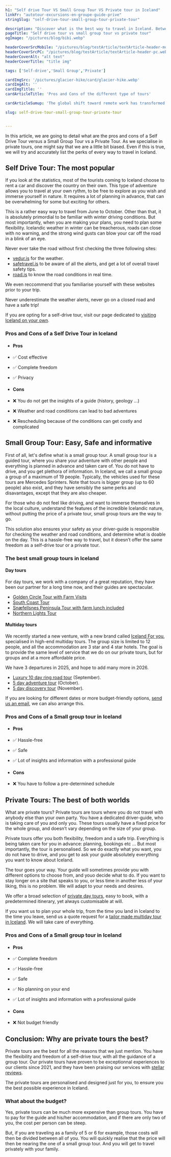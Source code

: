 ```yaml
---
h1: "Self drive Tour VS Small Group Tour VS Private tour in Iceland"
linkFr: "autotour-excursions-en-groupe-guide-prive"
stringSlug: "self-drive-tour-small-group-tour-private-tour"

description: "Discover what is the best way to travel in Iceland. Between Self drive tour, Small group tour and Private Tour"
pageTitle: "Self drive tour vs small group tour vs private tour"
ogImage: "/pictures/blog/bibi.webp"

headerCoverSrcMobile: "/pictures/blog/testArticle/textArticle-header-mobile.webp"
headerCoverSrcPC: "/pictures/blog/testArticle/textArticle-header-pc.webp"
headerCoverAlt: "alt text"
headerCoverTitle: "title img"

tags: ['Self-drive','Small Group','Private']

cardImgSrc: '/pictures/glacier-hike/card/glacier-hike.webp'
cardImgAlt: ''
cardImgTitle: ''
cardArticleTitle: 'Pros and Cons of the different type of tours'

cardArticleSumup: 'The global shift toward remote work has transformed not only how businesses operate but also how individuals structure their lives. Once considered a rare perk, working remotely has now become a mainstream model across industries.'

slug: self-drive-tour-small-group-tour-private-tour


---
```


In this article, we are going to detail what are the pros and cons of a Self Drive Tour versus a Small Group Tour vs a Private Tour. As we specialise in private tours, one might say that we are a little bit biased. Even if this is true, we will try and accurately list the perks of every way to travel in Iceland.

## Self Drive Tour: The most popular

If you look at the statistics, most of the tourists coming to Iceland choose to rent a car and discover the country on their own. This type of adventure allows you to travel at your own rythm, to be free to explore as you wish and immerse yourself in nature. It requires a lot of planning in advance, that can be overwhelming for some but exciting for others.

This is a rather easy way to travel from June to October. Other than that, it is absolutely primordial to be familiar with winter driving conditions. But most importantly, when you are making your plans, you need to plan some flexibility. Icelandic weather in winter can be treacherous, roads can close with no warning, and the strong wind gusts can blow your car off the road in a blink of an eye. 

Never ever take the road without first checking the three following sites:
- <a href="https://www.vedur.is" title="icelandic weather office">vedur.is</a> for the weather.
-  <a href="https://www.safetravel.is" title="Search and Rescue Website">safetravel.is</a> to be aware of all the alerts, and get a lot of overall travel safety tips.
-  <a href="https://www.road.is" title="road administration website">road.is</a> to know the road conditions in real time.

We even reccommend that you familiarise yourself with these websites prior to your trip.

Never underestimate the weather alerts, never go on a closed road and have a safe trip!

If you are opting for a self-drive tour, visit our page dedicated to <a href="https://www.lilja-tours.com/things-to-do-in-iceland/" title="best activities in Iceland">visiting Iceland on your own</a>.

### Pros and Cons of a Self Drive Tour in Iceland

- #### Pros
- ✅ Cost effective
- ✅ Complete freedom
- ✅ Privacy

- #### Cons
- ❌ You do not get the insights of a guide (history, geology ...)
- ❌ Weather and road conditions can lead to bad adventures
- ❌ Rescheduling because of the conditions can get costly and complicated

## Small Group Tour: Easy, Safe and informative

First of all, let's define what is a small group tour. A small group tour is a guided tour, where you share your adventure with other people and everything is planned in advance and taken care of. You do not have to drive, and you get plethora of information. In Iceland, we call a small group a group of a maximum of 19 people. Typically, the vehicles used for these tours are Mercedes Sprinters. Note that tours is bigger group (up to 60 people) also exist, and they have sensibly the same perks and disavantages, except that they are also cheaper.

For those who do not feel like driving, and want to immerse themselves in the local culture, understand the features of the incredible Icelandic nature, without putting the price of a private tour, small group tours are the way to go. 

This solution also ensures your safety as your driver-guide is responsible for checking the weather and road conditions, and determine what is doable on the day. This is a hassle-free way to travel, but it doesn’t offer the same freedom as a self-drive tour or a private tour.

### The best small group tours in Iceland

#### Day tours

For day tours, we work with a company of a great reputation, they have been our partner for a long time now, and their guides are spectacular. 

- <a href="/things-to-do-iceland/golden-circle-small-group-tour-iceland/" title="Small group Golden Circle Tour">Golden Circle Tour with Farm Visits</a>
- <a href="/things-to-do-iceland/south-coast-tour-small-group-iceland/" title="Small group South Coast Tour">South Coast Tour</a>
- <a href="/things-to-do-iceland/snaefellsnes-peninsula-tour-small-group-tour-iceland/" title="Small group Snæfellsnes Tour">Snæfellsnes Peninsula Tour with farm lunch included</a>
- <a href="/things-to-do-iceland/northern-lights-tour-small-group-iceland/" title="Small group Northern Lights Tour">Northern Lights Tour</a>

#### Multiday tours

We recently started a new venture, with a new brand called <a href="https://www.iceland-for-you.com">Iceland For you</a>, specialised in high-end multiday tours. The group size is limited to 12 people, and all the accommodation are 3 star and 4 star hotels. The goal is to provide the same level of service that we do on our private tours, but for groups and at a more affordable price.

We have 3 departures in 2025, and hope to add many more in 2026.

- <a href="https://www.iceland-for-you.com/luxury-ring-road-tour.html" title="Small group 10 day Tour">Luxury 10 day ring road tour</a> (September).
- <a href="https://www.iceland-for-you.com/south-west-iceland-adventures-tour.html" title="Small group 5 day Tour">5 day adventure tour</a> (October).
- <a href="https://www.iceland-for-you.com/south-west-iceland-sightseeing-tour.html" title="Small group 5 day Tour">5 day discovery tour</a> (November). 

If you are looking for different dates or more budget-friendly options, <a href="mailto: julien@lilja-tours.com" title="Send us an email">send us an email</a>, we can also arrange this.

### Pros and Cons of a Small group tour in Iceland

- #### Pros
- ✅ Hassle-free
- ✅ Safe
- ✅ Lot of insights and information with a professional guide

- #### Cons
- ❌ You have to follow a pre-determined schedule

## Private Tours: The best of both worlds

What are private tours? Private tours are tours where you do not travel with anybody else than your own party. You have a dedicated driver-guide, who is taking care of you and only you. These tours usually have a fixed price for the whole group, and doesn’t vary depending on the size of your group.

Private tours offer you both flexibility, freedom and a safe trip. Everything is being taken care for you in advance: planning, bookings etc ... But most importantly, the tour is personalised. So we do exactly what you want, you do not have to drive, and you get to ask your guide absolutely everything you want to know about Iceland.

The tour goes your way. Your guide will sometimes provide you with different options to choose from, and youo decide what to do. If you want to stay longer on a site that speaks to you, or less time in another less of your liking, this is no problem. We will adapt to your needs and desires.

We offer a broad selection of <a href="/all-day-tours/" title="private day tours">private day tours</a>, easy to book, with a predetermined itinerary, yet always customisable at will.

If you want us to plan your whole trip, from the time you land in Iceland to the time you leave, send us a quote request for a <a href="/multiday/" title="VCustom private tours">tailor made multiday tour in Iceland</a>. We will take care of everything.

### Pros and Cons of a Small group tour in Iceland

- #### Pros
- ✅ Complete freedom
- ✅ Hassle-free
- ✅ Safe
- ✅ No planning on your end
- ✅ Lot of insights and information with a professional guide

- #### Cons
- ❌ Not budget friendly

## Conclusion: Why are private tours the best?

Private tours are the best for all the reasons that we just mention. You have the flexibility and freedom of a self-drive tour, with all the guidance of a group tour. Our private tours have proven to be exceptionnal experiences to our clients since 2021, and they have been praising our services with <a href="https://www.tripadvisor.com/Attraction_Review-g189970-d24131838-Reviews-Lilja_Tours_ehf-Reykjavik_Capital_Region.html" title="Reviews">stellar reviews</a>.

The private tours are personalised and designed just for you, to ensure you the best possible experience in Iceland.

### What about the budget?

Yes, private tours can be much more expensive than group tours. You have to pay for the guide and his/her accommodation, and if there are only two of you, the cost per person can be steep. 

But, if you are traveling as a family of 5 or 6 for example, those costs will then be divided between all of you. You will quickly realise that the price will then be nearing the one of a small group tour. And you will get to travel privately with your family. 